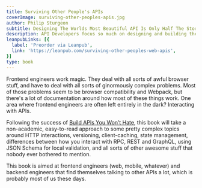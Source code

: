 ```yaml
---
title: Surviving Other People's APIs
coverImage: surviving-other-peoples-apis.jpg
author: Philip Sturgeon
subtitle: Designing The Worlds Most Beautiful API Is Only Half The Story, Somebody Needs To Interact With It!
description: API Developers focus so much on designing and building their APIs, yet often we seem to forget the folks on the other end of the line. You, the frontend and backend developers trying to integrate our data and functionality into your own work, often get left with junky docs, or are just assumed to know how things are going to work.
leanpubLinks: [{
  label: 'Preorder via Leanpub',
  link: 'https://leanpub.com/surviving-other-peoples-web-apis',
}]
type: book
---
```


Frontend engineers work magic. They deal with all sorts of awful browser stuff, and have to deal with all sorts of ginormously complex problems. Most of those problems seem to be browser compatibility and Webpack, but there's a lot of documentation around how most of these things work. One area where frontend engineers are often left entirely in the dark? Interacting with APIs.

Following the success of [Build APIs You Won’t Hate](/books/build-apis-you-wont-hate), this book will take a non-academic, easy-to-read approach to some pretty complex topics around HTTP interactions, versioning, client-caching, state management, differences between how you interact with RPC, REST and GraphQL, using JSON Schema for local validation, and all sorts of other awesome stuff that nobody ever bothered to mention.

This book is aimed at frontend engineers (web, mobile, whatever) and backend engineers that find themselves talking to other APIs a lot, which is probably most of us these days.
